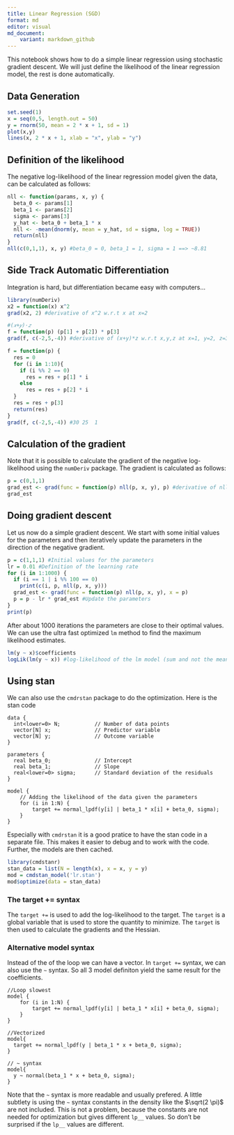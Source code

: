 ```yaml
---
title: Linear Regression (SGD)
format: md
editor: visual
md_document:
    variant: markdown_github
---
```


This notebook shows how to do a simple linear regression using stochastic gradient descent. We will just define the likelihood of the linear regression model, the rest is done automatically.

## Data Generation
```r
set.seed(1)
x = seq(0,5, length.out = 50)
y = rnorm(50, mean = 2 * x + 1, sd = 1)
plot(x,y)
lines(x, 2 * x + 1, xlab = "x", ylab = "y")
```

## Definition of the likelihood

The negative log-likelihood of the linear regression model given the data, can be calculated as follows:
```r
nll <- function(params, x, y) {
  beta_0 <- params[1]
  beta_1 <- params[2]
  sigma <- params[3]
  y_hat <- beta_0 + beta_1 * x 
  nll <- -mean(dnorm(y, mean = y_hat, sd = sigma, log = TRUE))
  return(nll)
}
nll(c(0,1,1), x, y) #beta_0 = 0, beta_1 = 1, sigma = 1 ==> ~8.81
```

## Side Track Automatic Differentiation
Integration is hard, but differentiation became easy with computers… 
```r
library(numDeriv)
x2 = function(x) x^2
grad(x2, 2) #derivative of x^2 w.r.t x at x=2

#(𝑥+𝑦)⋅𝑧
f = function(p) (p[1] + p[2]) * p[3]
grad(f, c(-2,5,-4)) #derivative of (x+y)*z w.r.t x,y,z at x=1, y=2, z=3

f = function(p) {
  res = 0
  for (i in 1:10){
    if (i %% 2 == 0)
      res = res + p[1] * i
    else
      res = res + p[2] * i
  }
  res = res + p[3]
  return(res)
}
grad(f, c(-2,5,-4)) #30 25  1

```

## Calculation of the gradient
Note that it is possible to calculate the gradient of the negative log-likelihood using the `numDeriv` package. The gradient is calculated as follows:

```r
p = c(0,1,1)
grad_est <- grad(func = function(p) nll(p, x, y), p) #derivative of nll w.r.t p
grad_est
```

## Doing gradient descent
Let us now do a simple gradient descent. We start with some initial values for the parameters and then iteratively update the parameters in the direction of the negative gradient. 

```r
p = c(1,1,1) #Initial values for the parameters
lr = 0.01 #Definition of the learning rate
for (i in 1:1000) {
  if (i == 1 | i %% 100 == 0)
    print(c(i, p, nll(p, x, y)))
  grad_est <- grad(func = function(p) nll(p, x, y), x = p)
  p = p - lr * grad_est #Update the parameters
}
print(p)
```

After about 1000 iterations the parameters are close to their optimal values. We can use the ultra fast optimized `lm` method to find the maximum likelihood estimates.

```r
lm(y ~ x)$coefficients
logLik(lm(y ~ x)) #log-likelihood of the lm model (sum and not the mean)
```

## Using stan
We can also use the `cmdrstan` package to do the optimization. Here is the stan code

```{eval=false}
data {
  int<lower=0> N;           // Number of data points
  vector[N] x;              // Predictor variable
  vector[N] y;              // Outcome variable
}

parameters {
  real beta_0;              // Intercept
  real beta_1;              // Slope
  real<lower=0> sigma;      // Standard deviation of the residuals
}

model {
    // Adding the likelihood of the data given the parameters
    for (i in 1:N) {
        target += normal_lpdf(y[i] | beta_1 * x[i] + beta_0, sigma);
    }
}

```


Especially with `cmdrstan` it is a good pratice to have the stan code in a separate file. This makes it easier to debug and to work with the code. Further, the models are then cached.

```r
library(cmdstanr)
stan_data = list(N = length(x), x = x, y = y)
mod = cmdstan_model('lr.stan')
mod$optimize(data = stan_data)
```
### The target += syntax
The `target +=` is used to add the log-likelihood to the target.\footnote{In Bayesian context the `target` is the log-posterior that is the log-likelihood plus the log-prior. Here it is just the log-likelihood} The `target` is a global variable that is used to store the quantity to minimize. The `target` is then used to calculate the gradients and the Hessian. 

### Alternative model syntax
Instead of the of the loop we can have a vector. In `target +=` syntax, we can also use the `~` syntax. So all 3 model definiton yield the same result for the coefficients.

```{eval=FALSE}
//Loop slowest
model {
    for (i in 1:N) {
        target += normal_lpdf(y[i] | beta_1 * x[i] + beta_0, sigma);
    }
}

//Vectorized
model{
  target += normal_lpdf(y | beta_1 * x + beta_0, sigma);
}

// ~ syntax
model{
  y ~ normal(beta_1 * x + beta_0, sigma);
}
```

Note that the `~` syntax is more readable and usually prefered. A little subtlety is using the `~` syntax constants in the density like the $\sqrt(2 \pi)$ are not included. This is not a problem, because the constants are not needed for optimization but gives different `lp__` values. So don't be surprised if the `lp__` values are different.




